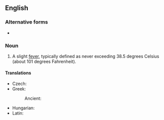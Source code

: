 ==English==
{{wikipedia}}

===Alternative forms===
* {{l|en|low grade fever}}

===Noun===
{{en-noun|head=[[low]]-[[grade]] [[fever]]}}

# {{lb|en|medicine}} A slight [[fever]], typically defined as never exceeding 38.5 degrees Celsius (about 101 degrees Fahrenheit).

====Translations====
{{trans-top|slight fever}}
* Czech: {{t+|cs|subfebrilie|f}}
* Greek: {{t+|el|πυρέτιο|n}}
*: Ancient: {{t|grc|πυρέτιον|n}}
{{trans-mid}}
* Hungarian: {{t+|hu|hőemelkedés}}
* Latin: {{t|la|febricula|f}}
{{trans-bottom}}